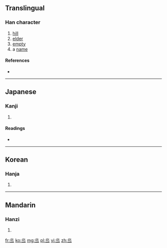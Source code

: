 {{also|丘|㐀}}<!-- may be replaced by zh-forms -->
==Translingual==

===Han character===
{{Han char|rn=1|rad=一|as=05|sn=6|four=|canj=中心一 (LPM)}}

# [[hill]]
# [[elder]]
# [[empty]]
# a [[name]]

====References====
* {{Han ref|kx=0078.100|dkj=00045|hdz=10017.110|uh=4E20|ud=20000}}

----

==Japanese==

===Kanji===
{{ja-kanji|grade=|rs=一05}}

# {{defn|Japanese|sort=一05}}

====Readings====
* {{ja-readings|on=[[きゅう]] (kyū)|kun=[[おか]] (oka)}}

----

==Korean==

===Hanja===
{{ko-hanja|hangeul=구|rv=gu|mr=ku}}

# {{defn|Korean|sort=一05}}

----

==Mandarin==

===Hanzi===
{{cmn-hanzi|pin=[[qiū]] ([[qiu1]])|wg=ch'iu<sup>1</sup>}}

# {{defn|Mandarin|sort=一05}}

[[fr:丠]]
[[ko:丠]]
[[mg:丠]]
[[pl:丠]]
[[vi:丠]]
[[zh:丠]]
